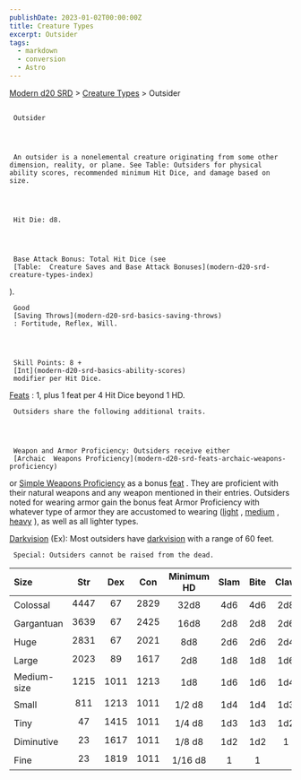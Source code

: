 ```yaml
---
publishDate: 2023-01-02T00:00:00Z
title: Creature Types
excerpt: Outsider
tags:
  - markdown
  - conversion
  - Astro
---
```


[Modern d20 SRD](/#modernD20) >
[Creature Types](modern-d20-srd-creature-types-index) > Outsider

##

     Outsider




     An outsider is a nonelemental creature originating from some other dimension, reality, or plane. See Table: Outsiders for physical ability scores, recommended minimum Hit Dice, and damage based on size.




     Hit Die: d8.




     Base Attack Bonus: Total Hit Dice (see
     [Table:  Creature Saves and Base Attack Bonuses](modern-d20-srd-creature-types-index)
).

     Good
     [Saving Throws](modern-d20-srd-basics-saving-throws)
     : Fortitude, Reflex, Will.




     Skill Points: 8 +
     [Int](modern-d20-srd-basics-ability-scores)
     modifier per Hit Dice.

[Feats](modern-d20-srd-feats-index)
: 1, plus 1 feat per 4 Hit Dice beyond 1 HD.

     Outsiders share the following additional traits.




     Weapon and Armor Proficiency: Outsiders receive either
     [Archaic  Weapons Proficiency](modern-d20-srd-feats-archaic-weapons-proficiency)
or
[Simple Weapons Proficiency](modern-d20-srd-feats-simple-weapons-proficiency)
as a bonus
[feat](modern-d20-srd-feats-index)
. They are proficient with their natural weapons and any weapon mentioned in their entries. Outsiders noted for wearing armor gain the bonus feat Armor Proficiency with whatever type of armor they are accustomed to wearing ([light](modern-d20-srd-feats-armor-proficiency-light)
,
[medium](modern-d20-srd-feats-armor-proficiency-medium)
,
[heavy](modern-d20-srd-feats-armor-proficiency-heavy)
), as well as all lighter types.

[Darkvision](modern-d20-srd-special-abilities-darkvision)
(Ex): Most outsiders have
[darkvision](modern-d20-srd-special-abilities-darkvision)
with a range of 60 feet.

     Special: Outsiders cannot be raised from the dead.

| Size        | Str  | Dex  | Con  | Minimum HD | Slam | Bite | Claw | Gore |
| :---------- | :--: | :--: | :--: | :--------: | :--: | :--: | :--: | ---: |
| Colossal    | 4447 |  67  | 2829 |    32d8    | 4d6  | 4d6  | 2d8  |  2d6 |
| Gargantuan  | 3639 |  67  | 2425 |    16d8    | 2d8  | 2d8  | 2d6  |  1d8 |
| Huge        | 2831 |  67  | 2021 |    8d8     | 2d6  | 2d6  | 2d4  |  1d6 |
| Large       | 2023 |  89  | 1617 |    2d8     | 1d8  | 1d8  | 1d6  |  1d4 |
| Medium-size | 1215 | 1011 | 1213 |    1d8     | 1d6  | 1d6  | 1d4  |  1d3 |
| Small       | 811  | 1213 | 1011 |   1/2 d8   | 1d4  | 1d4  | 1d3  |  1d2 |
| Tiny        |  47  | 1415 | 1011 |   1/4 d8   | 1d3  | 1d3  | 1d2  |    1 |
| Diminutive  |  23  | 1617 | 1011 |   1/8 d8   | 1d2  | 1d2  |  1   |      |
| Fine        |  23  | 1819 | 1011 |  1/16 d8   |  1   |  1   |      |      |
